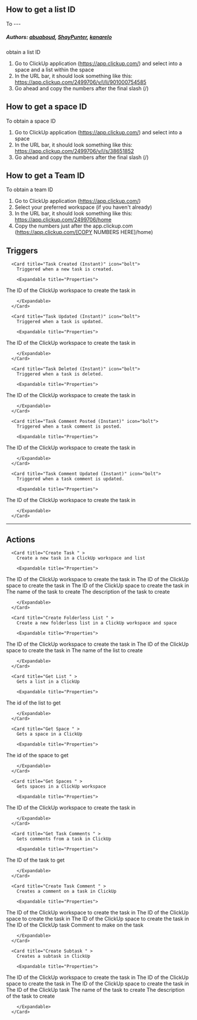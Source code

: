 ## How to get a list ID

To ---

##### Authors: [abuaboud](https://github.com/abuaboud), [ShayPunter](https://github.com/ShayPunter), [kanarelo](https://github.com/kanarelo)
obtain a list ID

1. Go to ClickUp application (https://app.clickup.com/) and select into a space and a list within the space
2. In the URL bar, it should look something like this: https://app.clickup.com/2499706/v/l/li/901000754585
3. Go ahead and copy the numbers after the final slash (/)

## How to get a space ID

To obtain a space ID

1. Go to ClickUp application (https://app.clickup.com/) and select into a space
2. In the URL bar, it should look something like this: https://app.clickup.com/2499706/v/l/s/38651852
3. Go ahead and copy the numbers after the final slash (/)

## How to get a Team ID

To obtain a team ID

1. Go to ClickUp application (https://app.clickup.com/)
2. Select your preferred workspace (if you haven't already)
2. In the URL bar, it should look something like this: https://app.clickup.com/2499706/home
3. Copy the numbers just after the app.clickup.com (https://app.clickup.com/[COPY NUMBERS HERE]/home)



## Triggers


      <Card title="Task Created (Instant)" icon="bolt">
        Triggered when a new task is created.

        <Expandable title="Properties">
          
<ResponseField name="Authentication" required type="Oauth2">

</ResponseField>
            
<ResponseField name="Workspace" required type="Dropdown">
The ID of the ClickUp workspace to create the task in
</ResponseField>
              
        </Expandable>
      </Card>
  
      <Card title="Task Updated (Instant)" icon="bolt">
        Triggered when a task is updated.

        <Expandable title="Properties">
          
<ResponseField name="Authentication" required type="Oauth2">

</ResponseField>
            
<ResponseField name="Workspace" required type="Dropdown">
The ID of the ClickUp workspace to create the task in
</ResponseField>
              
        </Expandable>
      </Card>
  
      <Card title="Task Deleted (Instant)" icon="bolt">
        Triggered when a task is deleted.

        <Expandable title="Properties">
          
<ResponseField name="Authentication" required type="Oauth2">

</ResponseField>
            
<ResponseField name="Workspace" required type="Dropdown">
The ID of the ClickUp workspace to create the task in
</ResponseField>
              
        </Expandable>
      </Card>
  
      <Card title="Task Comment Posted (Instant)" icon="bolt">
        Triggered when a task comment is posted.

        <Expandable title="Properties">
          
<ResponseField name="Authentication" required type="Oauth2">

</ResponseField>
            
<ResponseField name="Workspace" required type="Dropdown">
The ID of the ClickUp workspace to create the task in
</ResponseField>
              
        </Expandable>
      </Card>
  
      <Card title="Task Comment Updated (Instant)" icon="bolt">
        Triggered when a task comment is updated.

        <Expandable title="Properties">
          
<ResponseField name="Authentication" required type="Oauth2">

</ResponseField>
            
<ResponseField name="Workspace" required type="Dropdown">
The ID of the ClickUp workspace to create the task in
</ResponseField>
              
        </Expandable>
      </Card>
  

---

## Actions


      <Card title="Create Task " >
        Create a new task in a ClickUp workspace and list

        <Expandable title="Properties">
          
<ResponseField name="Authentication" required type="Oauth2">

</ResponseField>
            
<ResponseField name="Workspace" required type="Dropdown">
The ID of the ClickUp workspace to create the task in
</ResponseField>
            
<ResponseField name="Space" required type="Dropdown">
The ID of the ClickUp space to create the task in
</ResponseField>
            
<ResponseField name="List" required type="Dropdown">
The ID of the ClickUp space to create the task in
</ResponseField>
            
<ResponseField name="Task Name" required type="Short_text">
The name of the task to create
</ResponseField>
            
<ResponseField name="Task Description" required type="Long_text">
The description of the task to create
</ResponseField>
              
        </Expandable>
      </Card>
  
      <Card title="Create Folderless List " >
        Create a new folderless list in a ClickUp workspace and space

        <Expandable title="Properties">
          
<ResponseField name="Authentication" required type="Oauth2">

</ResponseField>
            
<ResponseField name="Workspace" required type="Dropdown">
The ID of the ClickUp workspace to create the task in
</ResponseField>
            
<ResponseField name="Space" required type="Dropdown">
The ID of the ClickUp space to create the task in
</ResponseField>
            
<ResponseField name="List Name" required type="Short_text">
The name of the list to create
</ResponseField>
              
        </Expandable>
      </Card>
  
      <Card title="Get List " >
        Gets a list in a ClickUp

        <Expandable title="Properties">
          
<ResponseField name="Authentication" required type="Oauth2">

</ResponseField>
            
<ResponseField name="List ID" required type="Short_text">
The id of the list to get
</ResponseField>
              
        </Expandable>
      </Card>
  
      <Card title="Get Space " >
        Gets a space in a ClickUp

        <Expandable title="Properties">
          
<ResponseField name="Authentication" required type="Oauth2">

</ResponseField>
            
<ResponseField name="Space ID" required type="Short_text">
The id of the space to get
</ResponseField>
              
        </Expandable>
      </Card>
  
      <Card title="Get Spaces " >
        Gets spaces in a ClickUp workspace

        <Expandable title="Properties">
          
<ResponseField name="Authentication" required type="Oauth2">

</ResponseField>
            
<ResponseField name="Workspace" required type="Dropdown">
The ID of the ClickUp workspace to create the task in
</ResponseField>
              
        </Expandable>
      </Card>
  
      <Card title="Get Task Comments " >
        Gets comments from a task in ClickUp

        <Expandable title="Properties">
          
<ResponseField name="Authentication" required type="Oauth2">

</ResponseField>
            
<ResponseField name="Task ID" required type="Short_text">
The ID of the task to get
</ResponseField>
              
        </Expandable>
      </Card>
  
      <Card title="Create Task Comment " >
        Creates a comment on a task in ClickUp

        <Expandable title="Properties">
          
<ResponseField name="Authentication" required type="Oauth2">

</ResponseField>
            
<ResponseField name="Workspace" required type="Dropdown">
The ID of the ClickUp workspace to create the task in
</ResponseField>
            
<ResponseField name="Space" required type="Dropdown">
The ID of the ClickUp space to create the task in
</ResponseField>
            
<ResponseField name="List" required type="Dropdown">
The ID of the ClickUp space to create the task in
</ResponseField>
            
<ResponseField name="Task Id" required type="Dropdown">
The ID of the ClickUp task
</ResponseField>
            
<ResponseField name="Comment" required type="Long_text">
Comment to make on the task
</ResponseField>
              
        </Expandable>
      </Card>
  
      <Card title="Create Subtask " >
        Creates a subtask in ClickUp

        <Expandable title="Properties">
          
<ResponseField name="Authentication" required type="Oauth2">

</ResponseField>
            
<ResponseField name="Workspace" required type="Dropdown">
The ID of the ClickUp workspace to create the task in
</ResponseField>
            
<ResponseField name="Space" required type="Dropdown">
The ID of the ClickUp space to create the task in
</ResponseField>
            
<ResponseField name="List" required type="Dropdown">
The ID of the ClickUp space to create the task in
</ResponseField>
            
<ResponseField name="Task Id" required type="Dropdown">
The ID of the ClickUp task
</ResponseField>
            
<ResponseField name="Task Name" required type="Short_text">
The name of the task to create
</ResponseField>
            
<ResponseField name="Task Description" required type="Long_text">
The description of the task to create
</ResponseField>
              
        </Expandable>
      </Card>
  
